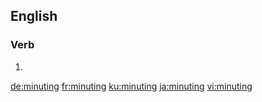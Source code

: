 
==English==

===Verb===
{{head|en|present participle}}

# {{present participle of|minute|lang=en|nocat=1}}

[[de:minuting]]
[[fr:minuting]]
[[ku:minuting]]
[[ja:minuting]]
[[vi:minuting]]